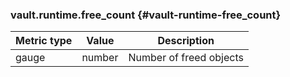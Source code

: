 ### vault.runtime.free_count {#vault-runtime-free_count}

Metric type | Value   | Description
----------- | ------- | -----------
gauge       | number  | Number of freed objects
